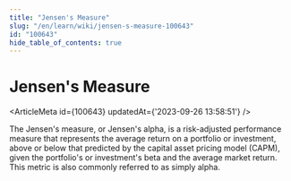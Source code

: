 ```yaml
---
title: "Jensen's Measure"
slug: "/en/learn/wiki/jensen-s-measure-100643"
id: "100643"
hide_table_of_contents: true
---
```



# Jensen's Measure

<ArticleMeta id={100643} updatedAt={'2023-09-26 13:58:51'} />
<div className='border-solid border-b border-t-0 my-4 border-[var(--ifm-color-gray-300)]' />

The Jensen's measure, or Jensen's alpha, is a risk-adjusted performance measure that represents the average return on a portfolio or investment, above or below that predicted by the capital asset pricing model (CAPM), given the portfolio's or investment's beta and the average market return. This metric is also commonly referred to as simply alpha.
